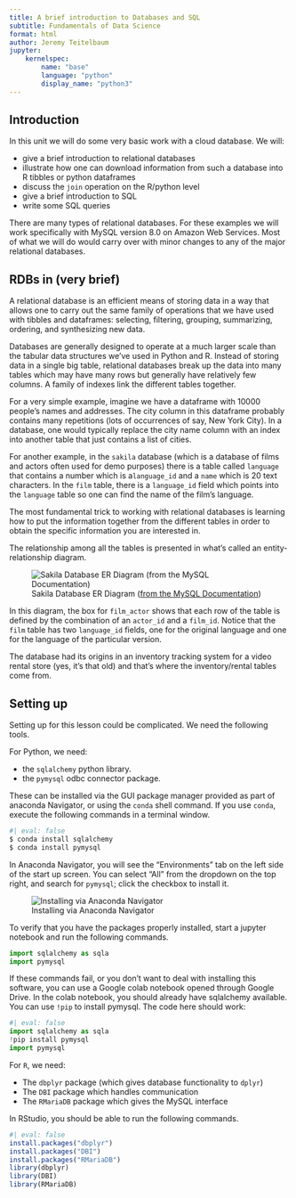 ```yaml
---
title: A brief introduction to Databases and SQL
subtitle: Fundamentals of Data Science
format: html
author: Jeremy Teitelbaum
jupyter:
    kernelspec:
        name: "base"
        language: "python"
        display_name: "python3"
---
```


## Introduction

In this unit we will do some very basic work with a cloud database.  We will:

- give a brief introduction to relational databases
- illustrate how one can download information from such a database into R tibbles
  or python dataframes
- discuss the `join` operation on the R/python level
- give a brief introduction to SQL
- write some SQL queries 

There are many types of relational databases.  For these examples we will work specifically with MySQL version 8.0 on Amazon Web Services. 
Most of what we will do would carry over with minor changes to any of the major relational databases.

## RDBs in (very brief)

A relational database is an efficient means of storing data in a way that allows one to carry out the same family
of operations that we have used with tibbles and dataframes: selecting, filtering, grouping, summarizing, ordering, and synthesizing
new data.  

Databases are generally designed to operate at a much larger scale than the tabular data structures we've used in Python
and R.  Instead of storing data in a single big table, relational databases break up the data into many tables which may have
many rows but generally have relatively few columns.  A family of indexes link the different tables together.

For a very simple example, imagine we have a dataframe with 10000 people's names and addresses.  The city column in this dataframe
probably contains many repetitions (lots of occurrences of say, New York City).  In a database, one would typically replace the
city name column with an index into another table that just contains a list of cities. 

For another example, in the `sakila` database (which is a database of films and actors often used for demo purposes) there is a table
called `language` that contains a number which is a`language_id` and a `name` which is 20 text characters.  In the `film` table,
there is a `language_id` field which points into the `language` table so one can find the name of the film's language.

The most fundamental trick to working with relational databases is learning how to put the information together from the different tables
in order to obtain the specific information you are interested in. 

The relationship among all the tables is presented in what's called an entity-relationship diagram.

![Sakila Database ER Diagram ([from the MySQL Documentation](https://docs.oracle.com/cd/E17952_01/workbench-en/wb-documenting-sakila.html))](.img/wb-sakila-eer.png)


In this diagram, the box for `film_actor` shows that each row of the table is defined by the combination
of an `actor_id` and a `film_id`.  Notice that the `film` table has two `language_id` fields, one
for the original language and one for the language of the particular version.

The database had its origins in an inventory tracking system for a video rental store (yes, it's that old) and that's where the inventory/rental tables come from.

## Setting up

Setting up for this lesson could be complicated.  We need the following tools.

For Python, we need:

  - the `sqlalchemy` python library.  
  - the `pymysql` odbc connector package.

These can be installed via the GUI package manager provided as part of anaconda Navigator,
or using the `conda` shell command.  If you use `conda`, execute the following commands in a terminal window.

```python
#| eval: false
$ conda install sqlalchemy
$ conda install pymysql
```

In Anaconda Navigator, you will see the "Environments" tab on the
left side of the start up screen. You can select "All" from the dropdown on the top right, and
search for `pymysql`; click the checkbox to install it. 

![Installing via Anaconda Navigator](./img/pymysql.png)

To verify that you have the packages properly installed, start a jupyter notebook and run the following
commands.

```python
import sqlalchemy as sqla
import pymysql
```

If these commands fail, or you don't want to deal with installing this software, you 
can use a Google colab notebook opened through Google Drive.  In the colab notebook,
you should already have sqlalchemy available.  You can use `!pip` to install pymysql.
The code here should work:

```python
#| eval: false
import sqlalchemy as sqla
!pip install pymysql
import pymysql
```

For `R`, we need:

  - The `dbplyr` package (which gives database functionality to `dplyr`)
  - The `DBI` package which handles communication
  - The `RMariaDB` package which gives the MySQL interface

In RStudio, you should be able to run the following commands.

```r
#| eval: false
install.packages("dbplyr")
install.packages("DBI")
install.packages("RMariaDB")
library(dbplyr)
library(DBI)
library(RMariaDB)
```


